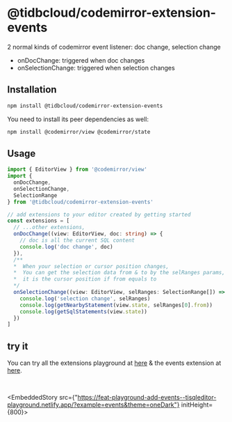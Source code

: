 # @tidbcloud/codemirror-extension-events

2 normal kinds of codemirror event listener: doc change, selection change

- onDocChange: triggered when doc changes
- onSelectionChange: triggered when selection changes

## Installation

```sh npm2yarn
npm install @tidbcloud/codemirror-extension-events
```

You need to install its peer dependencies as well:

```sh npm2yarn
npm install @codemirror/view @codemirror/state
```

## Usage

```ts
import { EditorView } from '@codemirror/view'
import {
  onDocChange,
  onSelectionChange,
  SelectionRange
} from '@tidbcloud/codemirror-extension-events'

// add extensions to your editor created by getting started
const extensions = [
  // ...other extensions,
  onDocChange((view: EditorView, doc: string) => {
    // doc is all the current SQL content
    console.log('doc change', doc)
  }),
  /**
  *  When your selection or cursor position changes,
  *  You can get the selection data from & to by the selRanges params,
  *  it is the cursor position if from equals to
  */
  onSelectionChange((view: EditorView, selRanges: SelectionRange[]) => {
    console.log('selection change', selRanges)
    console.log(getNearbyStatement(view.state, selRanges[0].from))
    console.log(getSqlStatements(view.state))
  })
]
```

## try it
You can try all the extensions playground at [here](https://tisqleditor-playground.netlify.app/?example=all&with_select=&theme=oneDark) & the events extension at [here](https://feat-playground-add-events--tisqleditor-playground.netlify.app/?example=events&theme=oneDark).

<br />

<EmbeddedStory src={"https://feat-playground-add-events--tisqleditor-playground.netlify.app/?example=events&theme=oneDark"} initHeight={800}></EmbeddedStory>

